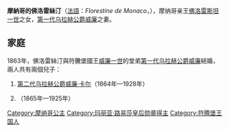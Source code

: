 {{Expand language|1=en|time=2021-01-08T09:34:29+00:00}}
{{Unreferenced|time=2021-01-08T09:34:29+00:00}}
{{Infobox noble
| name        = 摩納哥的佛洛雷絲汀
| title       = 烏拉赫公爵夫人
| image       = Florestine Herzogin von Urach Gräfin von Württemberg, geborene Prinzessin von Monaco.jpg
| birth_date   = {{Birth date|1833|10|22|df=y}}
| birth_place  = [[法蘭西王國|法蘭西王國]][[豐特奈歐羅斯|豐特奈歐羅斯]]
| death_date   = {{Death date and age|1897|04|04|1833|10|22|df=y}}
| death_place  = [[德意志帝國|德意志帝國]][[符騰堡王國|符騰堡王國]][[斯图加特|斯图加特]]
| burial_place = [[路德維希堡宮|路德維希堡宮]]
| noble family = [[格里馬爾迪王朝|格里馬爾迪王朝]]
| father       = [[佛洛雷斯坦一世|佛洛雷斯坦一世]]
| mother       = 瑪麗亞·卡羅琳·吉貝爾特
}}
'''摩納哥的佛洛雷絲汀'''（[[法語|法語]]：''Florestine de Monaco''，{{bd|1833年|10月22日|1897年|4月4日}}），摩纳哥亲王[[佛洛雷斯坦一世|佛洛雷斯坦一世]]之女，[[第一代乌拉赫公爵威廉|第一代乌拉赫公爵威廉]]之妻。

== 家庭 ==
1863年，佛洛雷絲汀與符騰堡國王[[威廉一世_(符騰堡)|威廉一世]]的堂弟[[第一代乌拉赫公爵威廉|第一代乌拉赫公爵威廉]]結婚，兩人共有兩個兒子：
# [[第二代乌拉赫公爵威廉·卡尔|第二代乌拉赫公爵威廉·卡尔]]（1864年—1928年）
# {{link-de|烏拉赫的卡爾·約瑟夫|Karl Joseph von Urach}}（1865年—1925年）

{{Authority control}}

{{DEFAULTSORT:Florestine Of Monaco, Princess}}
[[Category:摩纳哥公主|Category:摩纳哥公主]]
[[Category:玛丽亚·路易莎皇后勋章得主|Category:玛丽亚·路易莎皇后勋章得主]]
[[Category:符腾堡王国人|Category:符腾堡王国人]]